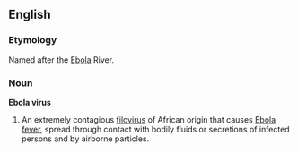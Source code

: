 {{wikipedia}}
==English==
===Etymology===
Named after the [[Ebola]] River.

===Noun===
'''Ebola virus''' 

# An extremely contagious [[filovirus]] of African origin that causes [[Ebola fever]], spread through contact with bodily fluids or secretions of infected persons and by airborne particles.